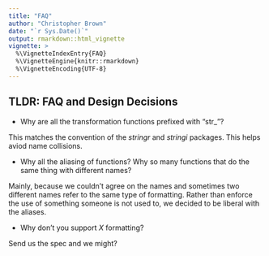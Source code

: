 ```yaml
---
title: "FAQ"
author: "Christopher Brown"
date: "`r Sys.Date()`"
output: rmarkdown::html_vignette
vignette: >
  %\VignetteIndexEntry{FAQ}
  %\VignetteEngine{knitr::rmarkdown}
  %\VignetteEncoding{UTF-8}
---
```


## TLDR: FAQ and Design Decisions

* Why are all the transformation functions prefixed with "str_"? 

This matches the convention of the  _stringr_ and _stringi_ packages. This helps
aviod name collisions. 


* Why all the aliasing of functions?  Why so many functions that do the same 
thing with different names?

Mainly, because we couldn't agree on the names and sometimes two different names
refer to the same type of formatting. Rather than enforce the use of something 
someone is not used to, we decided to be liberal with the aliases.


* Why don't you support _X_ formatting?

Send us the spec and we might?
